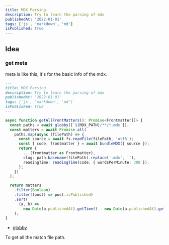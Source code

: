```yaml
---
title: MDX Parsing
description: Try to learn the parsing of mdx
publishedAt: '2022-01-01'
tags: ['js', 'markdown', 'md']
isPublished: true
---
```


## Idea

### get meta

meta is like this, it's for the basic info of the mdx.

```md
---
title: MDX Parsing
description: Try to learn the parsing of mdx
publishedAt: '2022-01-01'
tags: ['js', 'markdown', 'md']
isPublished: true
---
```

```ts {5-6, 8} fileName=getAllFrontMatters showLineNumbers
async function getAllFrontMatters(): Promise<Frontmatter[]> {
  const paths = await globby([`${MDX_PATH}/**/*.mdx`]);
  const matters = await Promise.all(
    paths.map(async (filePath) => {
      const source = await fs.readFile(filePath, 'utf8');
      const { code, frontmatter } = await bundleMDX({ source });
      return {
        ...(frontmatter as Frontmatter),
        slug: path.basename(filePath).replace('.mdx', ''),
        readingTime: readingTime(code, { wordsPerMinute: 300 }),
      };
    })
  );

  return matters
    .filter(Boolean)
    .filter((post) => post.isPublished)
    .sort(
      (a, b) =>
        new Date(b.publishedAt).getTime() - new Date(a.publishedAt).getTime()
    );
}
```

- [globby](https://www.npmjs.com/package/globby)

To get all the match file path.

